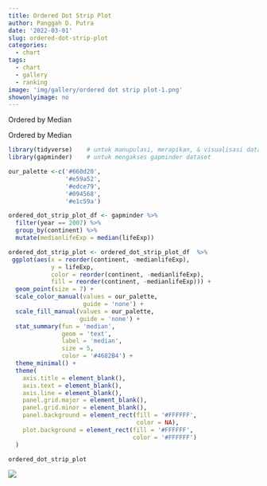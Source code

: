 ```yaml
---
title: Ordered Dot Strip Plot
author: Panggah D. Putra
date: '2022-03-01'
slug: ordered-dot-strip-plot
categories:
  - chart
tags:
  - chart
  - gallery
  - ranking
image: 'img/gallery/ordered dot strip plot-1.png'
showonlyimage: no
---
```

Ordered by Median
<!--more-->

Ordered by Median

```r
library(tidyverse)    # untuk manupulasi, merapikan, & visualisasi data
library(gapminder)    # untuk mengakses gapminder dataset
```

```r
our_palette <-c('#660d20',
                '#e59a52',
                '#edce79',
                '#094568',
                '#e1c59a')
```

```r
ordered_dot_strip_plot_df <- gapminder %>%
  filter(year == 2007) %>%
  group_by(continent) %>%
  mutate(medianlifeExp = median(lifeExp))
```

```r
ordered_dot_strip_plot <- ordered_dot_strip_plot_df  %>%
 ggplot(aes(x = reorder(continent, -medianlifeExp),
            y = lifeExp,
            color = reorder(continent, -medianlifeExp),
            fill = reorder(continent, -medianlifeExp))) +
  geom_point(size = 7) +
  scale_color_manual(values = our_palette,
                     guide = 'none') +
  scale_fill_manual(values = our_palette,
                    guide = 'none') +
  stat_summary(fun = 'median',
               geom = 'text',
               label = 'median',
               size = 5,
               color = '#4682B4') + 
  theme_minimal() +
  theme(
    axis.title = element_blank(),
    axis.text = element_blank(),
    axis.line = element_blank(),
    panel.grid.major = element_blank(),
    panel.grid.minor = element_blank(),
    panel.background = element_rect(fill = '#FFFFFF',
                                    color = NA),
    plot.background = element_rect(fill = '#FFFFFF',
                                   color = '#FFFFFF')
  )
```

```r
ordered_dot_strip_plot
```

![](images/ordered dot strip plot-1.png)